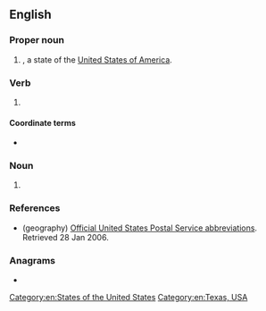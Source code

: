 {{also|tx}}
==English==
{{wikipedia}}

===Proper noun===
{{en-proper noun}}

# {{abbreviation of|Texas|lang=en|dot=}}, a state of the [[United States of America]].

===Verb===
{{en-verb|es}}

# {{lb|en|electronics}} {{abbreviation of|lang=en|transmit}}

====Coordinate terms====
* {{sense|transmit}} {{l|en|RX}} {{gloss|[[receive]]}}

===Noun===
{{en-noun}}

# {{abbreviation of|lang=en|transmitter}}

===References===
* (geography) [http://www.usps.com/ncsc/lookups/abbreviations.html Official United States Postal Service abbreviations]. Retrieved 28 Jan 2006.

===Anagrams===
* {{anagrams|en|XT}}

[[Category:en:States of the United States]]
[[Category:en:Texas, USA]]